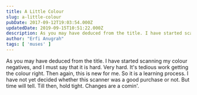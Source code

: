 ```yaml
---
title: A Little Colour
slug: a-little-colour
pubDate: 2017-09-12T19:03:54.000Z
updatedDate: 2019-09-15T10:51:22.000Z
description: As you may have deduced from the title. I have started scanning my colour negatives, and I must say that it is hard. Very hard. It's tedious work getting the colour right. Then again, this is new for me. So it is a learning process. I have not yet decided whether this scanner was a good purchase or not. But time will tell. Till then, hold tight. Changes are a comin'. 
author: "Erfi Anugrah"
tags: [ 'muses' ]
---
```


As you may have deduced from the title. I have started scanning my colour negatives, and I must say that it is hard. Very hard. It's tedious work getting the colour right. Then again, this is new for me. So it is a learning process. I have not yet decided whether this scanner was a good purchase or not. But time will tell. Till then, hold tight. Changes are a comin'. 
